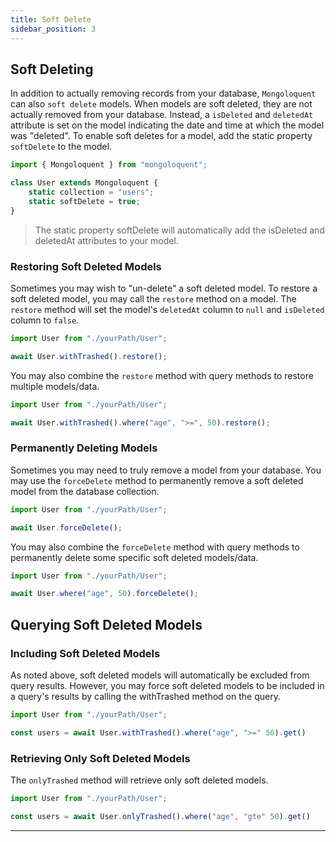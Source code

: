 ```yaml
---
title: Soft Delete
sidebar_position: 3
---
```



## Soft Deleting

In addition to actually removing records from your database, `Mongoloquent` can also `soft delete` models. When models are soft deleted, they are not actually removed from your database. Instead, a `isDeleted` and `deletedAt` attribute is set on the model indicating the date and time at which the model was "deleted". To enable soft deletes for a model, add the static property `softDelete` to the model.

```js
import { Mongoloquent } from "mongoloquent";

class User extends Mongoloquent {
	static collection = "users";
	static softDelete = true;
}
```

> The static property softDelete will automatically add the isDeleted and deletedAt attributes to your model.

### Restoring Soft Deleted Models

Sometimes you may wish to "un-delete" a soft deleted model. To restore a soft deleted model, you may call the `restore` method on a model. The `restore` method will set the model's `deletedAt` column to `null` and `isDeleted` column to `false`.

```js
import User from "./yourPath/User";

await User.withTrashed().restore();
```

You may also combine the `restore` method with query methods to restore multiple models/data.

```js
import User from "./yourPath/User";

await User.withTrashed().where("age", ">=", 50).restore();
```

### Permanently Deleting Models

Sometimes you may need to truly remove a model from your database. You may use the `forceDelete` method to permanently remove a soft deleted model from the database collection.

```js
import User from "./yourPath/User";

await User.forceDelete();
```

You may also combine the `forceDelete` method with query methods to permanently delete some specific soft deleted models/data.

```js
import User from "./yourPath/User";

await User.where("age", 50).forceDelete();
```

## Querying Soft Deleted Models

### Including Soft Deleted Models

As noted above, soft deleted models will automatically be excluded from query results. However, you may force soft deleted models to be included in a query's results by calling the withTrashed method on the query.

```js
import User from "./yourPath/User";

const users = await User.withTrashed().where("age", ">=" 50).get()
```

### Retrieving Only Soft Deleted Models

The `onlyTrashed` method will retrieve only soft deleted models.

```js
import User from "./yourPath/User";

const users = await User.onlyTrashed().where("age", "gte" 50).get()
```

---

<Sponsor />
